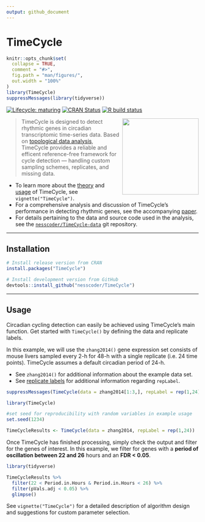 ```yaml
---
output: github_document
---
```


# TimeCycle

<!-- README.md is generated from README.Rmd. Please edit that file -->

```r
knitr::opts_chunk$set(
  collapse = TRUE,
  comment = "#>",
  fig.path = "man/figures/",
  out.width = "100%"
)
library(TimeCycle)
suppressMessages(library(tidyverse))
```

<!-- badges: start -->

[![Lifecycle: maturing](https://img.shields.io/badge/lifecycle-maturing-blue.svg)](https://www.tidyverse.org/lifecycle/#maturing) [![CRAN Status](https://www.r-pkg.org/badges/version/TimeCycle)](https://cran.r-project.org/package=TimeCycle) [![R build status](https://github.com/nesscoder/TimeCycle/workflows/R-CMD-check/badge.svg)](https://github.com/nesscoder/TimeCycle/actions)

<!-- badges: end -->

<img src="man/figures/logo.png" width="200" align="right"/>

> TimeCycle is designed to detect rhythmic genes in circadian transcriptomic time-series data. Based on [topological data analysis](articles/TimeCycle.html#takens-theorem-1), TimeCycle provides a reliable and efficent reference-free framework for cycle detection --- handling custom sampling schemes, replicates, and missing data.

-   To learn more about the [theory](articles/TimeCycle.html#theory-1) and [usage](articles/TimeCycle.html#usage-1) of TimeCycle, see `vignette("TimeCycle")`.
-   For a comprehensive analysis and discussion of TimeCycle's performance in detecting rhythmic genes, see the accompanying [paper](INSERT%20PAPER%20LINK).
-   For details pertaining to the data and source code used in the analysis, see the [`nesscoder/TimeCycle-data`](https://github.com/nesscoder/TimeCycle-data) git repository.

***

## Installation

``` r
# Install release version from CRAN
install.packages("TimeCycle")

# Install development version from GitHub
devtools::install_github("nesscoder/TimeCycle")
```

***

## Usage

Circadian cycling detection can easily be achieved using TimeCycle's main function. Get started with `TimeCycle()` by defining the data and replicate labels.

In this example, we will use the `zhang2014()` gene expression set consists of mouse livers sampled every 2-h for 48-h with a single replicate (i.e. 24 time points). TimeCycle assumes a default circadian period of 24-h.

-   See `zhang2014()` for additional information about the example data set.
-   See [replicate labels](articles/TimeCycle.html#replicate-labels) for additional information regarding `repLabel`.

```r
suppressMessages(TimeCycle(data = zhang2014[1:3,], repLabel = rep(1,24), period = 24, resamplings = 10))
```

```r
library(TimeCycle)

#set seed for reproducibility with random variables in example usage
set.seed(1234) 

TimeCycleResults <- TimeCycle(data = zhang2014, repLabel = rep(1,24))
```

Once TimeCycle has finished processing, simply check the output and filter for the genes of interest. In this example, we filter for genes with a **period of oscillation between 22 and 26** hours and an **FDR \< 0.05**.

```r
library(tidyverse)

TimeCycleResults %>%
  filter(22 < Period.in.Hours & Period.in.Hours < 26) %>%
  filter(pVals.adj < 0.05) %>%
  glimpse()
```

See `vignette("TimeCycle")` for a detailed description of algorithm design and suggestions for custom parameter selection.
